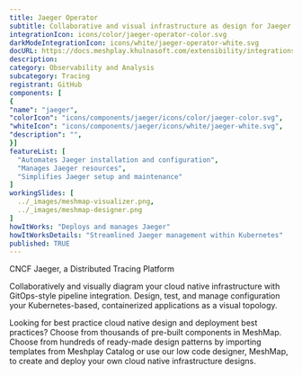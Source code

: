 ```yaml
---
title: Jaeger Operator
subtitle: Collaborative and visual infrastructure as design for Jaeger Operator
integrationIcon: icons/color/jaeger-operator-color.svg
darkModeIntegrationIcon: icons/white/jaeger-operator-white.svg
docURL: https://docs.meshplay.khulnasoft.com/extensibility/integrations/jaeger-operator
description: 
category: Observability and Analysis
subcategory: Tracing
registrant: GitHub
components: [
{
"name": "jaeger",
"colorIcon": "icons/components/jaeger/icons/color/jaeger-color.svg",
"whiteIcon": "icons/components/jaeger/icons/white/jaeger-white.svg",
"description": "",
}]
featureList: [
  "Automates Jaeger installation and configuration",
  "Manages Jaeger resources",
  "Simplifies Jaeger setup and maintenance"
]
workingSlides: [
  ../_images/meshmap-visualizer.png,
  ../_images/meshmap-designer.png
]
howItWorks: "Deploys and manages Jaeger"
howItWorksDetails: "Streamlined Jaeger management within Kubernetes"
published: TRUE
---
```

<p>
CNCF Jaeger, a Distributed Tracing Platform
</p>
<p>
    Collaboratively and visually diagram your cloud native infrastructure with GitOps-style pipeline integration. Design, test, and manage configuration your Kubernetes-based, containerized applications as a visual topology.
</p>
<p>
    Looking for best practice cloud native design and deployment best practices? Choose from thousands of pre-built components in MeshMap. Choose from hundreds of ready-made design patterns by importing templates from Meshplay Catalog or use our low code designer, MeshMap, to create and deploy your own cloud native infrastructure designs.
</p>
